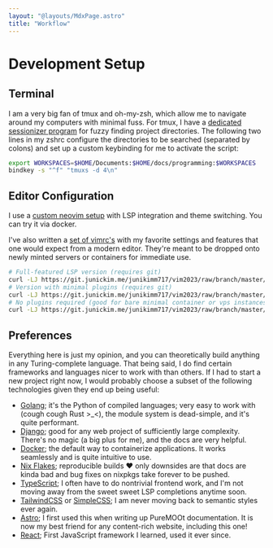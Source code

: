 ```yaml
---
layout: "@layouts/MdxPage.astro"
title: "Workflow"
---
```


# Development Setup

## Terminal

I am a very big fan of tmux and oh-my-zsh, which allow me to navigate around my
computers with minimal fuss. For tmux, I have a [dedicated sessionizer
program](https://github.com/junikimm717/tmuxs)
for fuzzy finding project directories. The following two lines in my zshrc
configure the directories to be searched (separated by colons) and set up a
custom keybinding for me to activate the script:

```bash
export WORKSPACES=$HOME/Documents:$HOME/docs/programming:$WORKSPACES
bindkey -s "^f" "tmuxs -d 4\n"
```

## Editor Configuration

I use a [custom neovim setup](https://github.com/junikimm717/nvim2025) with
LSP integration and theme switching. You can try it via docker.

I've also written a [set of
vimrc's](https://git.junickim.me/junikimm717/vim2023) with my favorite settings
and features that one would expect from a modern editor. They're meant to be
dropped onto newly minted servers or containers for immediate use.

```bash
# Full-featured LSP version (requires git)
curl -LJ https://git.junickim.me/junikimm717/vim2023/raw/branch/master/lsp.vimrc -o $HOME/.vimrc
# Version with minimal plugins (requires git)
curl -LJ https://git.junickim.me/junikimm717/vim2023/raw/branch/master/minimal.vimrc -o $HOME/.vimrc
# No plugins required (good for bare minimal container or vps instances)
curl -LJ https://git.junickim.me/junikimm717/vim2023/raw/branch/master/noplug.vimrc -o $HOME/.vimrc
```

## Preferences

Everything here is just my opinion, and you can theoretically build anything in
any Turing-complete language. That being said, I do find certain frameworks and
languages nicer to work with than others. If I had to start a new project right
now, I would probably choose a subset of the following technologies given they
end up being useful:

- [Golang](https://golang.org); it's the Python of compiled languages; very easy to
  work with (cough cough Rust &gt;\_&lt;), the module system is dead-simple, and
  it's quite performant.
- [Django](https://www.djangoproject.com/); good for any web project of
  sufficiently large complexity. There's no magic (a big plus for me), and the
  docs are very helpful.
- [Docker](https://docker.com); the default way to containerize applications.
  It works seamlessly and is quite intuitive to use.
- [Nix Flakes](https://nixos.wiki/wiki/Flakes); reproducible builds
  &hearts; only downsides are that docs are kinda bad and bug fixes on nixpkgs
  take forever to be pushed.
- [TypeScript](https://typescriptlang.org); I often have to do nontrivial
  frontend work, and I'm not moving away from the sweet sweet LSP completions
  anytime soon.
- [TailwindCSS](https://tailwindcss.com) or [SimpleCSS](https://simplecss.org);
  I am never moving back to semantic styles ever again.
- [Astro](https://astro.build); I first used this when writing up PureMOOt
  documentation. It is now my best friend for any content-rich website,
  including this one!
- [React](https://react.dev); First JavaScript framework I learned, used it ever
  since.

